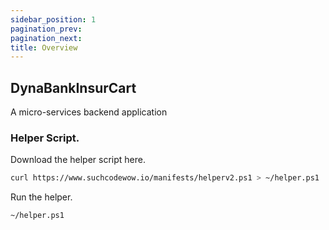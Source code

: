 ```yaml
---
sidebar_position: 1
pagination_prev:
pagination_next:
title: Overview
---
```


## DynaBankInsurCart

A micro-services backend application

### Helper Script.

Download the helper script here.

```bash
curl https://www.suchcodewow.io/manifests/helperv2.ps1 > ~/helper.ps1
```

Run the helper.

```bash
~/helper.ps1
```
